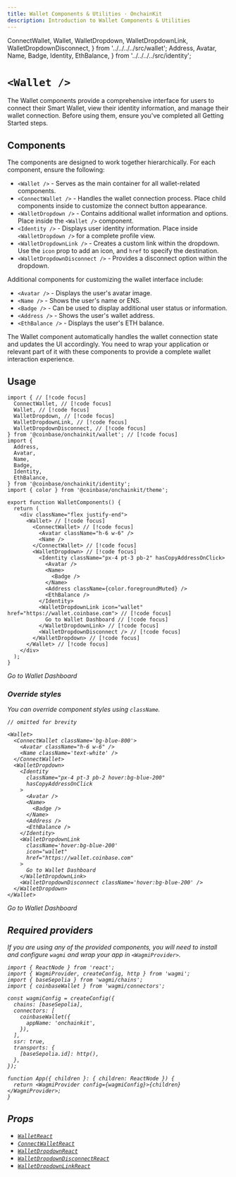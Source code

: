 ```yaml
---
title: Wallet Components & Utilities · OnchainKit
description: Introduction to Wallet Components & Utilities
---
```


  ConnectWallet,
  Wallet,
  WalletDropdown,
  WalletDropdownLink,
  WalletDropdownDisconnect,
} from '../../../../src/wallet';
  Address,
  Avatar,
  Name,
  Badge,
  Identity,
  EthBalance,
} from '../../../../src/identity';

# `<Wallet />`

The Wallet components provide a comprehensive interface for users to connect their Smart Wallet, view their identity information, and manage their wallet connection. Before using them, ensure you've completed all Getting Started steps.

## Components

The components are designed to work together hierarchically. For each component, ensure the following:

- `<Wallet />` - Serves as the main container for all wallet-related components.
- `<ConnectWallet />` - Handles the wallet connection process. Place child components inside to customize the connect button appearance.
- `<WalletDropdown />` - Contains additional wallet information and options. Place inside the `<Wallet />` component.
- `<Identity />` - Displays user identity information. Place inside `<WalletDropdown />` for a complete profile view.
- `<WalletDropdownLink />` - Creates a custom link within the dropdown. Use the `icon` prop to add an icon, and `href` to specify the destination.
- `<WalletDropdownDisconnect />` - Provides a disconnect option within the dropdown.

Additional components for customizing the wallet interface include:

- `<Avatar />` - Displays the user's avatar image.
- `<Name />` - Shows the user's name or ENS.
- `<Badge />` - Can be used to display additional user status or information.
- `<Address />` - Shows the user's wallet address.
- `<EthBalance />` - Displays the user's ETH balance.

The Wallet component automatically handles the wallet connection state and updates the UI accordingly. You need to wrap your application or relevant part of it with these components to provide a complete wallet interaction experience.
## Usage

```tsx [code]
import { // [!code focus]
  ConnectWallet, // [!code focus]
  Wallet, // [!code focus]
  WalletDropdown, // [!code focus]
  WalletDropdownLink, // [!code focus]
  WalletDropdownDisconnect, // [!code focus]
} from '@coinbase/onchainkit/wallet'; // [!code focus]
import {
  Address,
  Avatar,
  Name,
  Badge,
  Identity,
  EthBalance,
} from '@coinbase/onchainkit/identity';
import { color } from '@coinbase/onchainkit/theme';

export function WalletComponents() {
  return (
    <div className="flex justify-end">
      <Wallet> // [!code focus]
        <ConnectWallet> // [!code focus]
          <Avatar className="h-6 w-6" />
          <Name />
        </ConnectWallet> // [!code focus]
        <WalletDropdown> // [!code focus]
          <Identity className="px-4 pt-3 pb-2" hasCopyAddressOnClick>
            <Avatar />
            <Name>
              <Badge />
            </Name>
            <Address className={color.foregroundMuted} />
            <EthBalance />
          </Identity>
          <WalletDropdownLink icon="wallet" href="https://wallet.coinbase.com"> // [!code focus]
            Go to Wallet Dashboard // [!code focus]
          </WalletDropdownLink> // [!code focus]
          <WalletDropdownDisconnect /> // [!code focus]
        </WalletDropdown> // [!code focus]
      </Wallet> // [!code focus]
    </div>
  );
}
```

<WalletComponents>
  <Wallet>
    <ConnectWallet>
      <Avatar className="h-6 w-6" />
      <Name />
    </ConnectWallet>
    <WalletDropdown>
      <Identity className="px-4 pt-3 pb-2" hasCopyAddressOnClick>
        <Avatar />
        <Name>
          <Badge />
        </Name>
        <Address className={color.foregroundMuted} />
        <EthBalance />
      </Identity>
      <WalletDropdownLink icon="wallet" href="https://wallet.coinbase.com">
        Go to Wallet Dashboard
      </WalletDropdownLink>
      <WalletDropdownDisconnect />
    </WalletDropdown>
  </Wallet>
</WalletComponents>

### Override styles

You can override component styles using `className`.

```tsx [code]
// omitted for brevity

<Wallet>
  <ConnectWallet className='bg-blue-800'>
    <Avatar className="h-6 w-6" />
    <Name className='text-white' />
  </ConnectWallet>
  <WalletDropdown>
    <Identity 
      className="px-4 pt-3 pb-2 hover:bg-blue-200" 
      hasCopyAddressOnClick
    >
      <Avatar />
      <Name>
        <Badge />
      </Name>
      <Address />
      <EthBalance />
    </Identity>
    <WalletDropdownLink 
      className='hover:bg-blue-200' 
      icon="wallet" 
      href="https://wallet.coinbase.com"
    >
      Go to Wallet Dashboard
    </WalletDropdownLink>
    <WalletDropdownDisconnect className='hover:bg-blue-200' />
  </WalletDropdown>
</Wallet>
```

<WalletComponents>
  <Wallet>
    <ConnectWallet className='bg-blue-800'>
      <Avatar className="h-6 w-6" />
      <Name className='text-white' />
    </ConnectWallet>
    <WalletDropdown>
      <Identity className="px-4 pt-3 pb-2 hover:bg-blue-200" hasCopyAddressOnClick>
        <Avatar />
        <Name>
          <Badge />
        </Name>
        <Address className={color.foregroundMuted} />
        <EthBalance />
      </Identity>
      <WalletDropdownLink 
        className='hover:bg-blue-200' 
        icon="wallet" 
        href="https://wallet.coinbase.com"
      >
        Go to Wallet Dashboard
      </WalletDropdownLink>
      <WalletDropdownDisconnect className='hover:bg-blue-200' />
    </WalletDropdown>
  </Wallet>
</WalletComponents>

## Required providers

If you are using any of the provided components, you will need to install
and configure `wagmi` and wrap your app in `<WagmiProvider>`.

```tsx
import { ReactNode } from 'react';
import { WagmiProvider, createConfig, http } from 'wagmi';
import { baseSepolia } from 'wagmi/chains';
import { coinbaseWallet } from 'wagmi/connectors';

const wagmiConfig = createConfig({
  chains: [baseSepolia],
  connectors: [
    coinbaseWallet({
      appName: 'onchainkit',
    }),
  ],
  ssr: true,
  transports: {
    [baseSepolia.id]: http(),
  },
});

function App({ children }: { children: ReactNode }) {
  return <WagmiProvider config={wagmiConfig}>{children}</WagmiProvider>;
}
```

## Props

- [`WalletReact`](/wallet/types#walletreact)
- [`ConnectWalletReact`](/wallet/types#connectwalletreact)
- [`WalletDropdownReact`](/wallet/types#walletdropdownreact)
- [`WalletDropdownDisconnectReact`](/wallet/types#walletdropdowndisconnectreact)
- [`WalletDropdownLinkReact`](/wallet/types#walletdropdownlinkreact)
